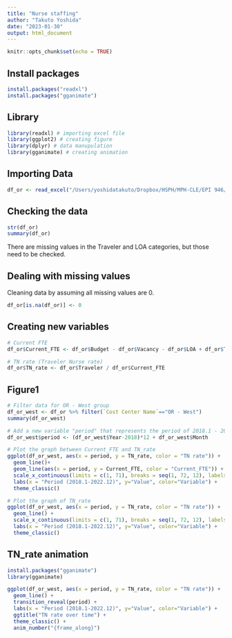 ```yaml
---
title: "Nurse staffing"
author: "Takuto Yoshida"
date: "2023-01-30"
output: html_document
---
```


```r
knitr::opts_chunk$set(echo = TRUE)
```

## Install packages
```r
install.packages("readxl")
install.packages("gganimate")
```

## Library
```r
library(readxl) # importing excel file
library(ggplot2) # creating figure
library(dplyr) # data manupulation
library(gganimate) # creating animation
```

## Importing Data
```r
df_or <- read_excel("/Users/yoshidatakuto/Dropbox/HSPH/MPH-CLE/EPI 946/Dataset/Staffing_Data.xlsx")
```

## Checking the data
```r
str(df_or)
summary(df_or)
```
There are missing values in the Traveler and LOA categories, but those need to be checked.

## Dealing with missing values
Cleaning data by assuming all missing values are 0.
```r
df_or[is.na(df_or)] <- 0
```


## Creating new variables
```r
# Current FTE
df_or$Current_FTE <- df_or$Budget - df_or$Vacancy - df_or$LOA + df_or$Traveler

# TN rate (Traveler Nurse rate)
df_or$TN_rate <- df_or$Traveler / df_or$Current_FTE
```

## Figure1
```r
# Filter data for OR - West group
df_or_west <- df_or %>% filter(`Cost Center Name`=="OR - West")
summary(df_or_west)

# Add a new variable "period" that represents the period of 2018.1 - 2022.12
df_or_west$period <- (df_or_west$Year-2018)*12 + df_or_west$Month

# Plot the graph between Current_FTE and TN_rate
ggplot(df_or_west, aes(x = period, y = TN_rate, color = "TN rate")) +
  geom_line()+
  geom_line(aes(x = period, y = Current_FTE, color = "Current_FTE")) +
  scale_x_continuous(limits = c(1, 71), breaks = seq(1, 72, 12), labels = c("2018.1","2018.12","2019.12","2020.12","2021.12","2022.12")) +
  labs(x = "Period (2018.1-2022.12)", y="Value", color="Variable") +
  theme_classic()

# Plot the graph of TN_rate
ggplot(df_or_west, aes(x = period, y = TN_rate, color = "TN rate")) +
  geom_line() +
  scale_x_continuous(limits = c(1, 71), breaks = seq(1, 72, 12), labels = c("2018.1","2018.12","2019.12","2020.12","2021.12","2022.12"))  +
  labs(x = "Period (2018.1-2022.12)", y="Value", color="Variable") +
  theme_classic()

```

## TN_rate animation
```r
install.packages("gganimate")
library(gganimate)

ggplot(df_or_west, aes(x = period, y = TN_rate, color = "TN rate")) +
  geom_line() +
  transition_reveal(period) +
  labs(x = "Period (2018.1-2022.12)", y="Value", color="Variable") +
  ggtitle("TN rate over time") +
  theme_classic() + 
  anim_number("{frame_along}")

```


